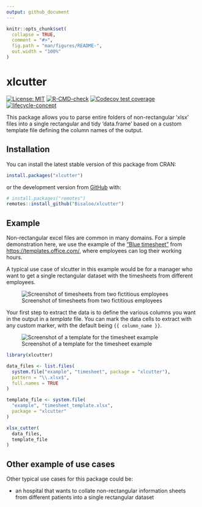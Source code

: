 ```yaml
---
output: github_document
---
```


<!-- README.md is generated from README.Rmd. Please edit that file -->

```r
knitr::opts_chunk$set(
  collapse = TRUE,
  comment = "#>",
  fig.path = "man/figures/README-",
  out.width = "100%"
)
```

# xlcutter

<!-- badges: start -->
[![License: MIT](https://img.shields.io/badge/License-MIT-yellow.svg)](https://opensource.org/license/mit/)
[![R-CMD-check](https://github.com/Bisaloo/xlcutter/actions/workflows/R-CMD-check.yaml/badge.svg)](https://github.com/Bisaloo/xlcutter/actions/workflows/R-CMD-check.yaml)
[![Codecov test coverage](https://codecov.io/gh/Bisaloo/xlcutter/branch/main/graph/badge.svg)](https://app.codecov.io/gh/Bisaloo/xlcutter?branch=main)
[![lifecycle-concept](https://raw.githubusercontent.com/reconverse/reconverse.github.io/master/images/badge-concept.svg)](https://www.reconverse.org/lifecycle.html#concept)
<!-- badges: end -->

This package allows you to parse entire folders of non-rectangular 'xlsx' files
into a single rectangular and tidy 'data.frame' based on a custom template file
defining the column names of the output.

## Installation

You can install the latest stable version of this package from CRAN:

``` r
install.packages("xlcutter")
```

or the development version from [GitHub](https://github.com/) with:

``` r
# install.packages("remotes")
remotes::install_github("Bisaloo/xlcutter")
```

## Example

Non-rectangular excel files are common in many domains. For a simple
demonstration here, we use the example of the ["Blue
timesheet"](https://templates.office.com/en-us/blue-timesheet-tm77799521) from
<https://templates.office.com/>, where employees can log their working hours.

A typical use case of xlcutter in this example would be for a manager who want
to get a single rectangular dataset with the timesheets from different
employees.

![Screenshot of timesheets from two fictitious employees](man/figures/screenshot_timesheets.png)

Your first step to extract the data is to define the various columns you want
in the output in a *template* file. You can mark the data cells to extract with
any custom marker, with the default being `{{ column_name }}`.

![Screenshot of a template for the timesheet example](man/figures/screenshot_template.png)

```r
library(xlcutter)

data_files <- list.files(
  system.file("example", "timesheet", package = "xlcutter"),
  pattern = "\\.xlsx$",
  full.names = TRUE
)

template_file <- system.file(
  "example", "timesheet_template.xlsx",
  package = "xlcutter"
)

xlsx_cutter(
  data_files,
  template_file
)
```

## Other example of use cases

Other typical use cases for this package could be:

- an hospital that wants to collate non-rectangular information sheets from
different patients into a single rectangular dataset
